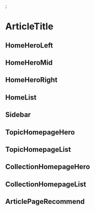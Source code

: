
<Meta title="Components|ArticleTitle" component={ArticleTitle} />;

# ArticleTitle

<Props of={ArticleTitle} />

## HomeHeroLeft

<Preview>
  <div />
  <Story name="HomeHeroLeft">
    <ArticleTitle {...articleInfo} type="HomeHeroLeft" />
  </Story>
</Preview>

## HomeHeroMid

<Preview>
  <div />
  <Story name="HomeHeroMid">
    <ArticleTitle {...articleInfo} type="HomeHeroMid" />
  </Story>
</Preview>

## HomeHeroRight

<Preview>
  <div />
  <Story name="HomeHeroRight">
    <ArticleTitle {...articleInfo} type="HomeHeroRight" />
  </Story>
</Preview>

## HomeList

<Preview>
  <div />
  <Story name="HomeList">
    <ArticleTitle {...articleInfo} type="HomeList" />
  </Story>
</Preview>

## Sidebar

<Preview>
  <div />
  <Story name="Sidebar">
    <ArticleTitle {...articleInfo} type="Sidebar" />
  </Story>
</Preview>

## TopicHomepageHero

<Preview>
  <div />
  <Story name="TopicHomepageHero">
    <ArticleTitle {...articleInfo} type="TopicHomepageHero" />
  </Story>
</Preview>

## TopicHomepageList

<Preview>
  <div />
  <Story name="TopicHomepageList">
    <ArticleTitle {...articleInfo} type="TopicHomepageList" />
  </Story>
</Preview>

## CollectionHomepageHero

<Preview>
  <div />
  <Story name="CollectionHomepageHero">
    <ArticleTitle {...articleInfo} type="CollectionHomepageHero" />
  </Story>
</Preview>

## CollectionHomepageList

<Preview>
  <div />
  <Story name="CollectionHomepageList">
    <ArticleTitle {...articleInfo} type="CollectionHomepageList" />
  </Story>
</Preview>

## ArticlePageRecommend

<Preview>
  <div />
  <Story name="ArticlePageRecommend">
    <ArticleTitle {...articleInfo} type="ArticlePageRecommend" />
  </Story>
</Preview>
